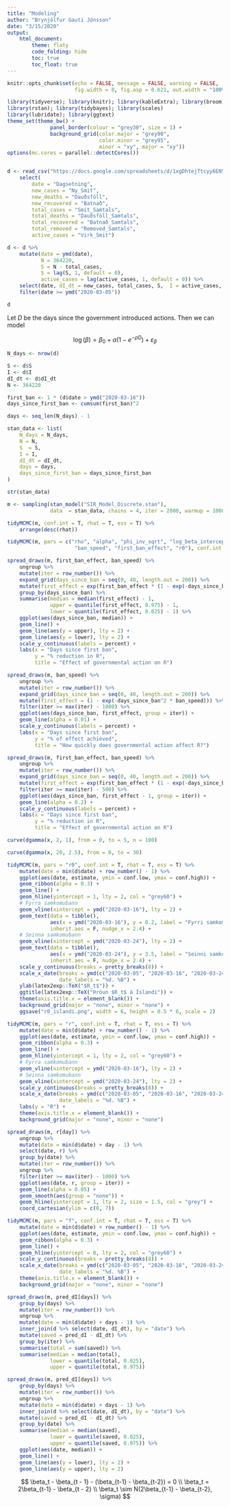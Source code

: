 ```yaml
---
title: "Modeling"
author: "Brynjólfur Gauti Jónsson"
date: "3/15/2020"
output: 
    html_document:
        theme: flaty
        code_folding: hide
        toc: true
        toc_float: true
---
```


```r
knitr::opts_chunk$set(echo = FALSE, message = FALSE, warning = FALSE, 
                      fig.width = 8, fig.asp = 0.621, out.width = "100%")
```

```r
library(tidyverse); library(knitr); library(kableExtra); library(broom); library(cowplot); 
library(rstan); library(tidybayes); library(scales)
library(lubridate); library(ggtext)
theme_set(theme_bw() + 
              panel_border(colour = "grey30", size = 1) + 
              background_grid(color.major = "grey90", 
                              color.minor = "grey95", 
                              minor = "xy", major = "xy"))
options(mc.cores = parallel::detectCores())


d <- read_csv("https://docs.google.com/spreadsheets/d/1xgDhtejTtcyy6EN5dbDp5W3TeJhKFRRgm6Xk0s0YFeA/export?format=csv&id=1xgDhtejTtcyy6EN5dbDp5W3TeJhKFRRgm6Xk0s0YFeA&gid=1788393542") %>% 
    select(
        date = "Dagsetning",
        new_cases = "Ny_Smit",
        new_deaths = "Dauðsföll",
        new_recovered = "Batnað", 
        total_cases = "Smit_Samtals",
        total_deaths = "Dauðsföll_Samtals",
        total_recovered = "Batnað_Samtals",
        total_removed = "Removed_Samtals",
        active_cases = "Virk_Smit")

d <- d %>% 
    mutate(date = ymd(date),
           N = 364220,
           S = N - total_cases,
           S = lag(S, 1, default = 0),
           active_cases = lag(active_cases, 1, default = 0)) %>% 
    select(date, dI_dt = new_cases, total_cases, S,  I = active_cases, R = total_removed, N) %>% 
    filter(date >= ymd("2020-03-05"))

d
```

Let $D$ be the days since the government introduced actions. Then we can model

$$
\log(\beta) = \beta_0 + \alpha (1 - e^{-\rho D}) + \varepsilon_\beta
$$

```r
N_days <- nrow(d)

S <- d$S
I <- d$I
dI_dt <- d$dI_dt
N <- 364220

first_ban <- 1 * (d$date > ymd("2020-03-16")) 
days_since_first_ban <- cumsum(first_ban)^2

days <- seq_len(N_days) - 1

stan_data <- list(
    N_days = N_days,
    N = N,
    S  = S,
    I = I,
    dI_dt = dI_dt,
    days = days,
    days_since_first_ban = days_since_first_ban
)

str(stan_data)
```


```r
m <- sampling(stan_model("SIR_Model_Discrete.stan"), 
              data  = stan_data, chains = 4, iter = 2000, warmup = 1000)
```

```r
tidyMCMC(m, conf.int = T, rhat = T, ess = T) %>% 
    arrange(desc(rhat))
```


```r
tidyMCMC(m, pars = c("rho", "alpha", "phi_inv_sqrt", "log_beta_intercept", 
                      "ban_speed", "first_ban_effect", "r0"), conf.int = T, rhat = T, ess = T)
```

```r
spread_draws(m, first_ban_effect, ban_speed) %>% 
    ungroup %>% 
    mutate(iter = row_number()) %>% 
    expand_grid(days_since_ban = seq(0, 40, length.out = 200)) %>% 
    mutate(first_effect = exp(first_ban_effect * (1 - exp(-days_since_ban^2 * ban_speed))),) %>% 
    group_by(days_since_ban) %>% 
    summarise(median = median(first_effect) - 1,
              upper = quantile(first_effect, 0.975) - 1,
              lower = quantile(first_effect, 0.025) - 1) %>% 
    ggplot(aes(days_since_ban, median)) +
    geom_line() +
    geom_line(aes(y = upper), lty = 2) +
    geom_line(aes(y = lower), lty = 2) +
    scale_y_continuous(labels = percent) +
    labs(x = "Days since first ban",
         y = "% reduction in R",
         title = "Effect of governmental action on R")
```

```r
spread_draws(m, ban_speed) %>% 
    ungroup %>% 
    mutate(iter = row_number()) %>% 
    expand_grid(days_since_ban = seq(0, 40, length.out = 200)) %>% 
    mutate(first_effect = (1 - exp(-days_since_ban^2 * ban_speed))) %>% 
    filter(iter >= max(iter) - 1000) %>% 
    ggplot(aes(days_since_ban, first_effect, group = iter)) +
    geom_line(alpha = 0.01) +
    scale_y_continuous(labels = percent) +
    labs(x = "Days since first ban",
         y = "% of effect achieved",
         title = "How quickly does governmental action affect R?")
```


```r
spread_draws(m, first_ban_effect, ban_speed) %>% 
    ungroup %>% 
    mutate(iter = row_number()) %>% 
    expand_grid(days_since_ban = seq(0, 40, length.out = 200)) %>% 
    mutate(first_effect = exp(first_ban_effect * (1 - exp(-days_since_ban^2 * ban_speed))),) %>% 
    filter(iter >= max(iter) - 500) %>% 
    ggplot(aes(days_since_ban, first_effect - 1, group = iter)) +
    geom_line(alpha = 0.2) +
    scale_y_continuous(labels = percent) +
    labs(x = "Days since first ban",
         y = "% reduction in R",
         title = "Effect of governmental action on R")
```

```r
curve(dgamma(x, 2, 1), from = 0, to = 5, n = 100)
```

```r
curve(dgamma(x, 20, 2.5), from = 0, to = 30)
```


```r
tidyMCMC(m, pars = "r0", conf.int = T, rhat = T, ess = T) %>% 
    mutate(date = min(d$date) + row_number() - 1) %>% 
    ggplot(aes(date, estimate, ymin = conf.low, ymax = conf.high)) +
    geom_ribbon(alpha = 0.3) +
    geom_line() +
    geom_hline(yintercept = 1, lty = 2, col = "grey60") +
    # Fyrra samkomubann
    geom_vline(xintercept = ymd("2020-03-16"), lty = 2) +
    geom_text(data = tibble(), 
              aes(x = ymd("2020-03-16"), y = 0.2, label = "Fyrri samkomubann"), 
              inherit.aes = F, nudge_x = 2.4) +
    # Seinna samkomubann
    geom_vline(xintercept = ymd("2020-03-24"), lty = 2) +
    geom_text(data = tibble(), 
              aes(x = ymd("2020-03-24"), y = 3.5, label = "Seinni samkomubann"), 
              inherit.aes = F, nudge_x = 2.4) +
    scale_y_continuous(breaks = pretty_breaks(8)) +
    scale_x_date(breaks = ymd(c("2020-03-05", "2020-03-16", "2020-03-24", "2020-04-01")),
                 date_labels = "%d. %B") +
    ylab(latex2exp::TeX("$R_t$")) + 
    ggtitle(latex2exp::TeX("Þróun $R_t$ á Íslandi")) +
    theme(axis.title.x = element_blank()) +
    background_grid(major = "none", minor = "none") +
    ggsave("r0_islandi.png", width = 6, height = 0.5 * 6, scale = 2)
```


```r
tidyMCMC(m, pars = "r", conf.int = T, rhat = T, ess = T) %>% 
    mutate(date = min(d$date) + row_number() - 1) %>% 
    ggplot(aes(date, estimate, ymin = conf.low, ymax = conf.high)) +
    geom_ribbon(alpha = 0.3) +
    geom_line() +
    geom_hline(yintercept = 1, lty = 2, col = "grey60") +
    # Fyrra samkomubann
    geom_vline(xintercept = ymd("2020-03-16"), lty = 2) +
    # Seinna samkomubann
    geom_vline(xintercept = ymd("2020-03-24"), lty = 2) +
    scale_y_continuous(breaks = pretty_breaks(8)) +
    scale_x_date(breaks = ymd(c("2020-03-05", "2020-03-16", "2020-03-24", "2020-04-01")),
                 date_labels = "%d. %B") +
    labs(y = "R") +
    theme(axis.title.x = element_blank()) +
    background_grid(major = "none", minor = "none")
```

```r
spread_draws(m, r[day]) %>% 
    ungroup %>% 
    mutate(date = min(d$date) + day - 1) %>% 
    select(date, r) %>% 
    group_by(date) %>% 
    mutate(iter = row_number()) %>% 
    ungroup %>% 
    filter(iter >= max(iter) - 1000) %>% 
    ggplot(aes(date, r, group = iter)) +
    geom_line(alpha = 0.05) +
    geom_smooth(aes(group = "none")) +
    geom_hline(yintercept = 1, lty = 2, size = 1.5, col = "grey") +
    coord_cartesian(ylim = c(0, 7))
```


```r
tidyMCMC(m, pars = "f", conf.int = T, rhat = T, ess = T) %>% 
    mutate(date = min(d$date) + row_number() - 1) %>% 
    ggplot(aes(date, estimate, ymin = conf.low, ymax = conf.high)) +
    geom_ribbon(alpha = 0.3) +
    geom_line() +
    geom_hline(yintercept = 0, lty = 2, col = "grey60") +
    scale_y_continuous(breaks = pretty_breaks(8)) +
    scale_x_date(breaks = ymd(c("2020-03-05", "2020-03-16", "2020-03-24", "2020-04-01")),
                 date_labels = "%d. %B") +
    theme(axis.title.x = element_blank()) +
    background_grid(major = "none", minor = "none")
```

```r
spread_draws(m, pred_dI[days]) %>% 
    group_by(days) %>% 
    mutate(iter = row_number()) %>% 
    ungroup %>% 
    mutate(date = min(d$date) + days - 1) %>% 
    inner_join(d %>% select(date, dI_dt), by = "date") %>% 
    mutate(saved = pred_dI - dI_dt) %>% 
    group_by(iter) %>% 
    summarise(total = sum(saved)) %>% 
    summarise(median = median(total),
              lower = quantile(total, 0.025),
              upper = quantile(total, 0.975))
```

```r
spread_draws(m, pred_dI[days]) %>% 
    group_by(days) %>% 
    mutate(iter = row_number()) %>% 
    ungroup %>% 
    mutate(date = min(d$date) + days - 1) %>% 
    inner_join(d %>% select(date, dI_dt), by = "date") %>% 
    mutate(saved = pred_dI - dI_dt) %>% 
    group_by(date) %>% 
    summarise(median = median(saved),
              lower = quantile(saved, 0.025),
              upper = quantile(saved, 0.975)) %>% 
    ggplot(aes(date, median)) +
    geom_line() +
    geom_line(aes(y = lower), lty = 2) +
    geom_line(aes(y = upper), lty = 2)
```

$$
\beta_t - \beta_{t - 1} - (\beta_{t-1} - \beta_{t-2}) = 0 \\
\beta_t = 2\beta_{t-1} - \beta_{t - 2} \\
\beta_t \sim N(2\beta_{t-1} - \beta_{t-2}, \sigma)
$$